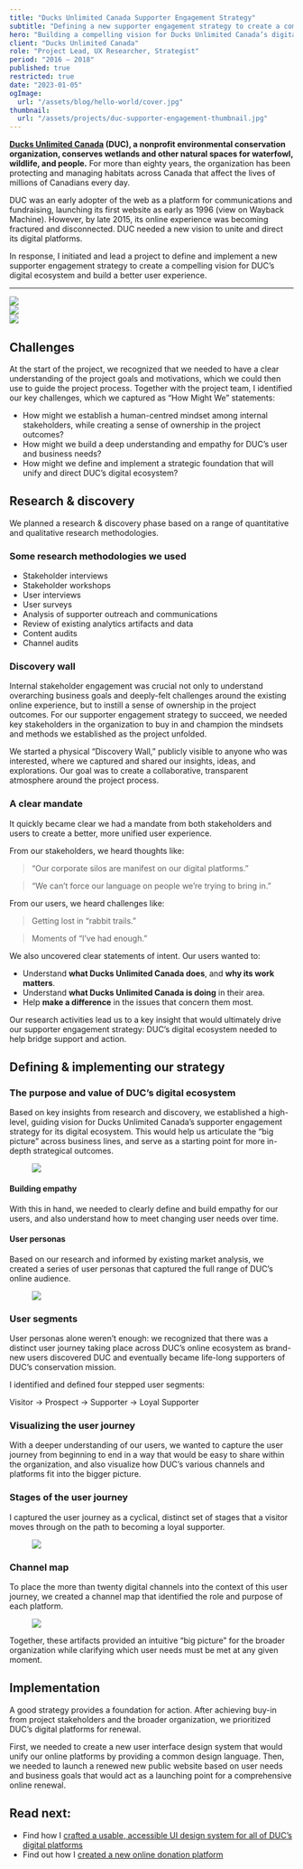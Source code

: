 ```yaml
---
title: "Ducks Unlimited Canada Supporter Engagement Strategy"
subtitle: "Defining a new supporter engagement strategy to create a compelling vision for DUC’s digital ecosystem and build a better user experience."
hero: "Building a compelling vision for Ducks Unlimited Canada’s digital ecosystem"
client: "Ducks Unlimited Canada"
role: "Project Lead, UX Researcher, Strategist"
period: "2016 – 2018"
published: true
restricted: true
date: "2023-01-05"
ogImage:
  url: "/assets/blog/hello-world/cover.jpg"
thumbnail:
  url: "/assets/projects/duc-supporter-engagement-thumbnail.jpg"
---
```


**[Ducks Unlimited Canada](https://ducks.ca) (DUC), a nonprofit environmental conservation organization, conserves wetlands and other natural spaces for waterfowl, wildlife, and people.** For more than eighty years, the organization has been protecting and managing habitats across Canada that affect the lives of millions of Canadians every day.

DUC was an early adopter of the web as a platform for communications and fundraising, launching its first website as early as 1996 (view on Wayback Machine). However, by late 2015, its online experience was becoming fractured and disconnected. DUC needed a new vision to unite and direct its digital platforms.

In response, I initiated and lead a project to define and implement a new supporter engagement strategy to create a compelling vision for DUC’s digital ecosystem and build a better user experience.

----

<div class="grid grid-cols-2 gap-6 my-12">
	<div class="col-span-2">
		<img src="/assets/projects/duc-supporter-engagement-cover.jpeg" />
	</div>
	<div>
		<img src="/assets/projects/duc-canada-historic.jpeg" />
	</div>
	<div>
		<img src="/assets/projects/duc-canada-boreal.jpeg" />
	</div>
</div>

## Challenges

At the start of the project, we recognized that we needed to have a clear understanding of the project goals and motivations, which we could then use to guide the project process. Together with the project team, I identified our key challenges, which we captured as “How Might We” statements:

- How might we establish a human-centred mindset among internal stakeholders, while creating a sense of ownership in the project outcomes?
- How might we build a deep understanding and empathy for DUC’s user and business needs?
- How might we define and implement a strategic foundation that will unify and direct DUC’s digital ecosystem?

## Research & discovery

We planned a research & discovery phase based on a range of quantitative and qualitative research methodologies.

### Some research methodologies we used

- Stakeholder interviews
- Stakeholder workshops
- User interviews
- User surveys
- Analysis of supporter outreach and communications
- Review of existing analytics artifacts and data
- Content audits
- Channel audits

### Discovery wall

Internal stakeholder engagement was crucial not only to understand overarching business goals and deeply-felt challenges around the existing online experience, but to instill a sense of ownership in the project outcomes. For our supporter engagement strategy to succeed, we needed key stakeholders in the organization to buy in and champion the mindsets and methods we established as the project unfolded.

We started a physical “Discovery Wall,” publicly visible to anyone who was interested, where we captured and shared our insights, ideas, and explorations. Our goal was to create a collaborative, transparent atmosphere around the project process.

### A clear mandate

It quickly became clear we had a mandate from both stakeholders and users to create a better, more unified user experience.

From our stakeholders, we heard thoughts like:

>“Our corporate silos are manifest on our digital platforms.”

>“We can’t force our language on people we’re trying to bring in.”

From our users, we heard challenges like:

>Getting lost in “rabbit trails.”

>Moments of “I’ve had enough.”

We also uncovered clear statements of intent. Our users wanted to:

- Understand **what Ducks Unlimited Canada does**, and **why its work matters**.
- Understand **what Ducks Unlimited Canada is doing** in their area.
- Help **make a difference** in the issues that concern them most.

Our research activities lead us to a key insight that would ultimately drive our supporter engagement strategy: DUC’s digital ecosystem needed to help bridge support and action.

## Defining & implementing our strategy

### The purpose and value of DUC’s digital ecosystem

Based on key insights from research and discovery, we established a high-level, guiding vision for Ducks Unlimited Canada’s supporter engagement strategy for its digital ecosystem. This would help us articulate the “big picture” across business lines, and serve as a starting point for more in-depth strategical outcomes.

<figure>
	<img src="/assets/projects/ducks-strategy.png" className="drop-shadow-md max-w-lg mx-auto" />
</figure>

#### Building empathy
With this in hand, we needed to clearly define and build empathy for our users, and also understand how to meet changing user needs over time.

#### User personas
Based on our research and informed by existing market analysis, we created a series of user personas that captured the full range of DUC’s online audience.

<figure>
	<img src="/assets/projects/duc-personas.png" />
</figure>

### User segments

User personas alone weren’t enough: we recognized that there was a distinct user journey taking place across DUC’s online ecosystem as brand-new users discovered DUC and eventually became life-long supporters of DUC’s conservation mission.

I identified and defined four stepped user segments:

<p className="user-segments"><span className="user-segment user-segment--visitor">Visitor</span> <span className="user-segment__arrow">→</span> <span className="user-segment user-segment--prospect">Prospect</span> <span className="user-segment__arrow">→</span> <span className="user-segment user-segment--supporter">Supporter</span> <span className="user-segment__arrow">→</span> <span className="user-segment user-segment--loyal-supporter">Loyal Supporter</span></p>

### Visualizing the user journey
With a deeper understanding of our users, we wanted to capture the user journey from beginning to end in a way that would be easy to share within the organization, and also visualize how DUC’s various channels and platforms fit into the bigger picture.

### Stages of the user journey
I captured the user journey as a cyclical, distinct set of stages that a visitor moves through on the path to becoming a loyal supporter.

<figure>
	<img src="/assets/projects/duc-journey.png" className="max-w-lg mx-auto" />
</figure>

### Channel map

To place the more than twenty digital channels into the context of this user journey, we created a channel map that identified the role and purpose of each platform.

<figure className="bg-white p-8 shadow-md max-w-2xl mx-auto">
	<img src="/assets/projects/duc-channel-map.png" className="mx-auto" />
</figure>

Together, these artifacts provided an intuitive “big picture” for the broader organization while clarifying which user needs must be met at any given moment.

## Implementation

A good strategy provides a foundation for action. After achieving buy-in from project stakeholders and the broader organization, we prioritized DUC’s digital platforms for renewal.

First, we needed to create a new user interface design system that would unify our online platforms by providing a common design language. Then, we needed to launch a renewed new public website based on user needs and business goals that would act as a launching point for a comprehensive online renewal.

## Read next:
- Find how I [crafted a usable, accessible UI design system for all of DUC’s digital platforms](/projects/ducks-unlimited-canada-design-system)
- Find out how I [created a new online donation platform](/projects/ducks-unlimited-canada-donations)